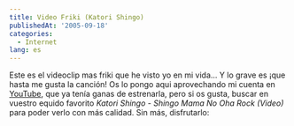 ```yaml
---
title: Video Friki (Katori Shingo)
publishedAt: '2005-09-18'
categories:
  - Internet
lang: es
---
```


Este es el videoclip mas friki que he visto yo en mi vida... Y lo grave es ¡que hasta me gusta la canción! Os lo pongo aqui aprovechando mi cuenta en [YouTube](http://www.youtube.com/), que ya tenía ganas de estrenarla, pero si os gusta, buscar en vuestro equido favorito _Katori Shingo - Shingo Mama No Oha Rock (Video)_ para poder verlo con más calidad. Sin más, disfrutarlo:
